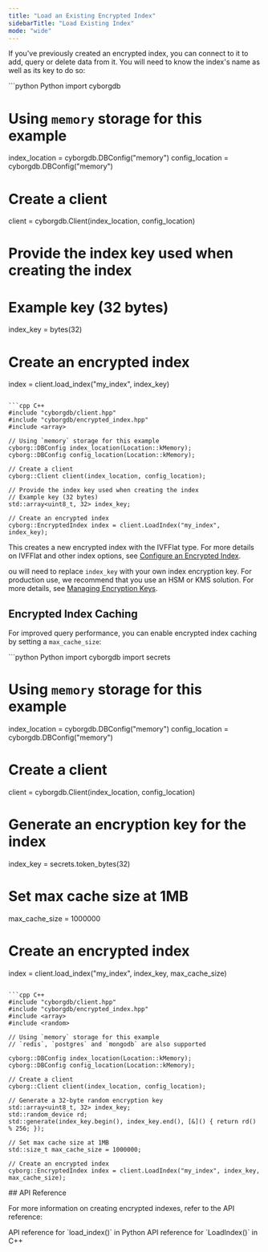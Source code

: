```yaml
---
title: "Load an Existing Encrypted Index"
sidebarTitle: "Load Existing Index"
mode: "wide"
---
```


If you've previously created an encrypted index, you can connect to it to add, query or delete data from it. You will need to know the index's name as well as its key to do so:

<CodeGroup>
```python Python
import cyborgdb

# Using `memory` storage for this example
index_location = cyborgdb.DBConfig("memory") 
config_location = cyborgdb.DBConfig("memory")

# Create a client
client = cyborgdb.Client(index_location, config_location)

# Provide the index key used when creating the index
# Example key (32 bytes)
index_key = bytes(32)

# Create an encrypted index
index = client.load_index("my_index", index_key)
```

```cpp C++
#include "cyborgdb/client.hpp"
#include "cyborgdb/encrypted_index.hpp"
#include <array>

// Using `memory` storage for this example
cyborg::DBConfig index_location(Location::kMemory); 
cyborg::DBConfig config_location(Location::kMemory);

// Create a client
cyborg::Client client(index_location, config_location);

// Provide the index key used when creating the index
// Example key (32 bytes)
std::array<uint8_t, 32> index_key;

// Create an encrypted index
cyborg::EncryptedIndex index = client.LoadIndex("my_index", index_key);
```
</CodeGroup>

This creates a new encrypted index with the IVFFlat type. For more details on IVFFlat and other index options, see [Configure an Encrypted Index](configure-index).

<Warning>ou will need to replace `index_key` with your own index encryption key. 
For production use, we recommend that you use an HSM or KMS solution.
For more details, see [Managing Encryption Keys](../1.getting-started/5.0.managing-keys.md).</Warning>

## Encrypted Index Caching

For improved query performance, you can enable encrypted index caching by setting a `max_cache_size`:

<CodeGroup>
```python Python
import cyborgdb
import secrets

# Using `memory` storage for this example
index_location = cyborgdb.DBConfig("memory") 
config_location = cyborgdb.DBConfig("memory")

# Create a client
client = cyborgdb.Client(index_location, config_location)

# Generate an encryption key for the index
index_key = secrets.token_bytes(32)

# Set max cache size at 1MB
max_cache_size = 1000000

# Create an encrypted index
index = client.load_index("my_index", index_key, max_cache_size)
```

```cpp C++
#include "cyborgdb/client.hpp"
#include "cyborgdb/encrypted_index.hpp"
#include <array>
#include <random>

// Using `memory` storage for this example
// `redis`, `postgres` and `mongodb` are also supported

cyborg::DBConfig index_location(Location::kMemory); 
cyborg::DBConfig config_location(Location::kMemory);

// Create a client
cyborg::Client client(index_location, config_location);

// Generate a 32-byte random encryption key
std::array<uint8_t, 32> index_key;
std::random_device rd;
std::generate(index_key.begin(), index_key.end(), [&]() { return rd() % 256; });

// Set max cache size at 1MB
std::size_t max_cache_size = 1000000;

// Create an encrypted index
cyborg::EncryptedIndex index = client.LoadIndex("my_index", index_key, max_cache_size);
```
</CodeGroup>
## API Reference

For more information on creating encrypted indexes, refer to the API reference:

<CardGroup cols={2}>
    <Card title="Python API Reference" href="../../api-reference/python/client/load-index" icon="python">
        API reference for `load_index()` in Python
    </Card>
    <Card title="C++ API Reference" href="../../api-reference/cpp/client/load-index" icon="brackets-curly">
        API reference for `LoadIndex()` in C++
    </Card>
</CardGroup>